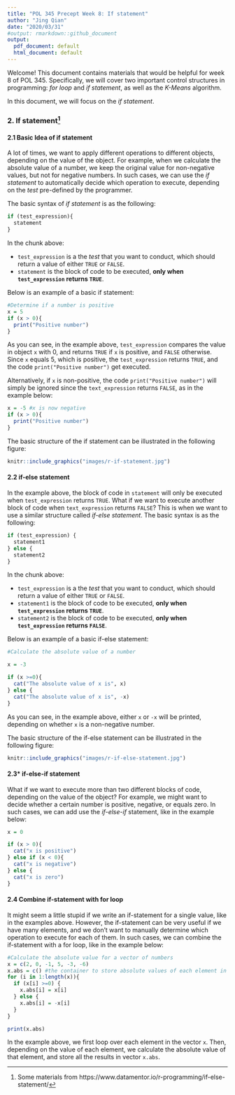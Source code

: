 ```yaml
---
title: "POL 345 Precept Week 8: If statement"
author: "Jing Qian"
date: "2020/03/31"
#output: rmarkdown::github_document
output:
  pdf_document: default
  html_document: default
---
```


Welcome! This document contains materials that would be helpful for week 8 of POL 345. Specifically, we will cover two important control structures in programming: *for loop* and *if statement*, as well as the *K-Means* algorithm. 

In this document, we will focus on the *if statement*.

### 2. If statement^[Some materials from https://www.datamentor.io/r-programming/if-else-statement/]

#### 2.1 Basic Idea of if statement

A lot of times, we want to apply different operations to different objects, depending on the value of the object. For example, when we calculate the absolute value of a number, we keep the original value for non-negative values, but not for negative numbers. In such cases, we can use the *if statement* to automatically decide which operation to execute, depending on the *test* pre-defined by the programmer. 

The basic syntax of *if statement* is as the following:
```r
if (test_expression){
  statement
}
```

In the chunk above:

  - `test_expression` is a the *test* that you want to conduct, which should return a value of either `TRUE` or `FALSE`. 
  - `statement` is the block of code to be executed, **only when `test_expression` returns `TRUE`**.

Below is an example of a basic if statement:

```r
#Determine if a number is positive
x = 5
if (x > 0){
  print("Positive number")
}
```

As you can see, in the example above, `test_expression` compares the value in object `x` with 0, and returns `TRUE` if `x` is positive, and `FALSE` otherwise. Since `x` equals 5, which is positive, the `test_expression` returns `TRUE`, and the code `print("Positive number")` get executed. 

Alternatively, if `x` is non-positive, the code `print("Positive number")` will simply be ignored since the `text_expression` returns `FALSE`, as in the example below:

```r
x = -5 #x is now negative
if (x > 0){
  print("Positive number")
}
```

The basic structure of the if statement can be illustrated in the following figure:

```r
knitr::include_graphics("images/r-if-statement.jpg")
```

#### 2.2 if-else statement

In the example above, the block of code in `statement` will only be executed when `test_expression` returns `TRUE`. What if we want to execute another block of code when `text_expression` returns `FALSE`? This is when we want to use a similar structure called *if-else statement*. The basic syntax is as the following:

```r
if (test_expression) {
  statement1
} else {
  statement2
}
```

In the chunk above: 

  - `test_expression` is a the *test* that you want to conduct, which should return a value of either `TRUE` or `FALSE`. 
  - `statement1` is the block of code to be executed, **only when `test_expression` returns `TRUE`**.
  - `statement2` is the block of code to be executed, **only when `test_expression` returns `FALSE`**.

Below is an example of a basic if-else statement:

```r
#Calculate the absolute value of a number

x = -3

if (x >=0){
  cat("The absolute value of x is", x)
} else {
  cat("The absolute value of x is", -x)
}
```

As you can see, in the example above, either `x` or `-x` will be printed, depending on whether `x` is a non-negative number. 

The basic structure of the if-else statement can be illustrated in the following figure:

```r
knitr::include_graphics("images/r-if-else-statement.jpg")
```

#### 2.3* if-else-if statement

What if we want to execute more than two different blocks of code, depending on the value of the object? For example, we might want to decide whether a certain number is positive, negative, or equals zero. In such cases, we can add use the *if-else-if* statement, like in the example below:

```r
x = 0

if (x > 0){
  cat("x is positive")
} else if (x < 0){
  cat("x is negative")
} else {
  cat("x is zero")
}

```

#### 2.4 Combine if-statement with for loop

It might seem a little stupid if we write an if-statement for a single value, like in the examples above. However, the if-statement can be very useful if we have many elements, and we don't want to manually determine which operation to execute for each of them. In such cases, we can combine the if-statement with a for loop, like in the example below:

```r
#Calculate the absolute value for a vector of numbers
x = c(2, 0, -1, 5, -3, -6)
x.abs = c() #the container to store absolute values of each element in x
for (i in 1:length(x)){
  if (x[i] >=0) {
    x.abs[i] = x[i]
  } else {
    x.abs[i] = -x[i]
  }
}

print(x.abs)
```

In the example above, we first loop over each element in the vector `x`. Then, depending on the value of each element, we calculate the absolute value of that element, and store all the results in vector `x.abs`.